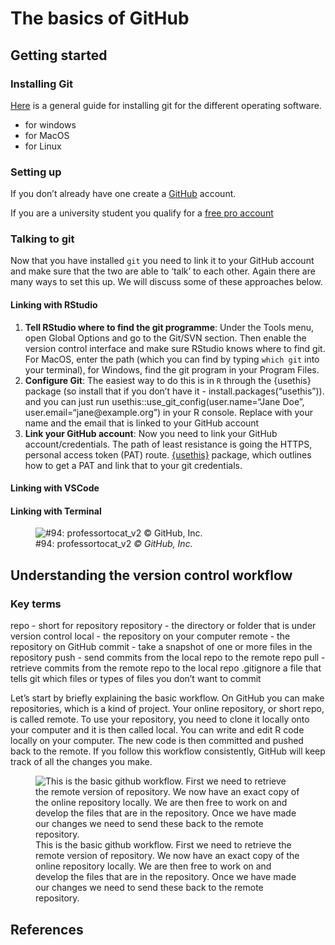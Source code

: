 # The basics of GitHub

## Getting started

### Installing Git

[Here](https://github.com/git-guides/install-git) is a general guide for installing git for the different operating software.

-   for windows
-   for MacOS
-   for Linux

### Setting up

If you don't already have one create a [GitHub](https://github.com/) account.

::: {.callout-note}
If you are a university student you qualify for a [free pro account](https://education.github.com/pack)
:::

### Talking to git

Now that you have installed `git` you need to link it to your GitHub account and make sure that the two are able to 'talk' to each other. Again there are many ways to set this up. We will discuss some of these approaches below.

#### Linking with RStudio

1.   **Tell RStudio where to find the git programme**: Under the Tools menu, open Global Options and go to the Git/SVN section. Then enable the version control interface and make sure RStudio knows where to find git.  For MacOS, enter the path (which you can find by typing `which git` into your terminal), for Windows, find the git program in your Program Files.
2.   **Configure Git**: The easiest way to do this is in `R` through the {usethis} package (so install that if you don't have it - install.packages("usethis")). and you can just run usethis::use_git_config(user.name="Jane Doe", user.email="jane@example.org") in your R console. Replace with your name and the email that is linked to your GitHub account
3.   **Link your GitHub account**: Now you need to link your GitHub account/credentials. The path of least resistance is going the HTTPS, personal access token (PAT) route. [{usethis}](https://happygitwithr.com/https-pat) package, which outlines how to get a PAT and link that to your git credentials.

#### Linking with VSCode


#### Linking with Terminal


::: {.column-margin}
![#94: professortocat_v2 *© GitHub, Inc.*](assets/octocats/Professortocat_v2.png)
:::

## Understanding the version control workflow

### Key terms

repo - short for repository
repository - the directory or folder that is under version control
local - the repository on your computer
remote - the repository on GitHub
commit - take a snapshot of one or more files in the repository
push - send commits from the local repo to the remote repo
pull - retrieve commits from the remote repo to the local repo
.gitignore a file that tells git which files or types of files you don’t want to commit

Let’s start by briefly explaining the basic workflow. On GitHub you can make repositories, which is a kind of project. Your online repository, or short repo, is called remote. To use your repository, you need to clone it locally onto your computer and it is then called local. You can write and edit R code locally on your computer. The new code is then committed and pushed back to the remote. If you follow this workflow consistently, GitHub will keep track of all the changes you make.

![This is the basic github workflow. First we need to retrieve the remote version of repository. We now have an exact copy of the online repository locally. We are then free to work on and develop the files that are in the repository. Once we have made our changes we need to send these back to the remote repository.](assets/workflows/github_basic.png)

## References {.unnumbered}

::: {#refs}
:::